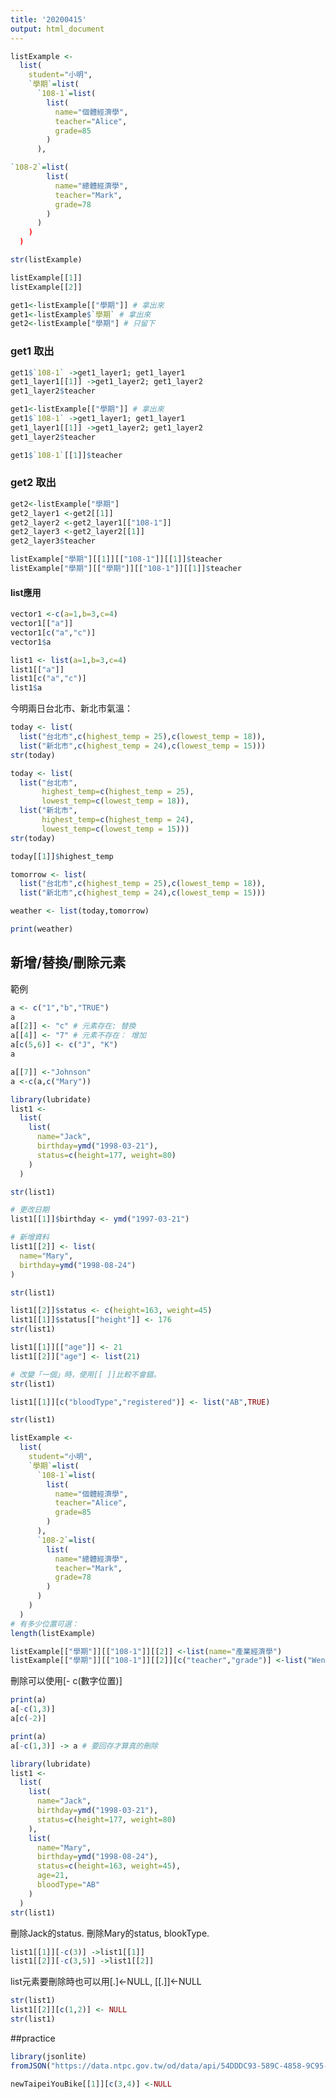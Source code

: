 ```yaml
---
title: '20200415'
output: html_document
---
```


```r
listExample <-
  list(
    student="小明",
    `學期`=list(
      `108-1`=list(
        list(
          name="個體經濟學",
          teacher="Alice",
          grade=85
        )
      ),
```


```r
`108-2`=list(
        list(
          name="總體經濟學",
          teacher="Mark",
          grade=78
        )
      )
    )
  )
```

```r
str(listExample)
```

```r
listExample[[1]]
listExample[[2]]
```

```r
get1<-listExample[["學期"]] # 拿出來
get1<-listExample$`學期` # 拿出來
get2<-listExample["學期"] # 只留下
```

### get1 取出
```r
get1$`108-1` ->get1_layer1; get1_layer1
get1_layer1[[1]] ->get1_layer2; get1_layer2
get1_layer2$teacher
```

```r
get1<-listExample[["學期"]] # 拿出來
get1$`108-1` ->get1_layer1; get1_layer1
get1_layer1[[1]] ->get1_layer2; get1_layer2
get1_layer2$teacher

get1$`108-1`[[1]]$teacher
```

### get2 取出
```r
get2<-listExample["學期"]
get2_layer1 <-get2[[1]]
get2_layer2 <-get2_layer1[["108-1"]]
get2_layer3 <-get2_layer2[[1]]
get2_layer3$teacher
```

```r
listExample["學期"][[1]][["108-1"]][[1]]$teacher
listExample["學期"][["學期"]][["108-1"]][[1]]$teacher
```

#### list應用
```r
vector1 <-c(a=1,b=3,c=4)
vector1[["a"]]
vector1[c("a","c")]
vector1$a

list1 <- list(a=1,b=3,c=4)
list1[["a"]]
list1[c("a","c")]
list1$a
```

今明兩日台北市、新北市氣溫：
```r
today <- list(
  list("台北市",c(highest_temp = 25),c(lowest_temp = 18)),
  list("新北市",c(highest_temp = 24),c(lowest_temp = 15)))
str(today)
```
```r
today <- list(
  list("台北市",
       highest_temp=c(highest_temp = 25),
       lowest_temp=c(lowest_temp = 18)),
  list("新北市",
       highest_temp=c(highest_temp = 24),
       lowest_temp=c(lowest_temp = 15)))
str(today)
```

```r
today[[1]]$highest_temp
```

```r
tomorrow <- list(
  list("台北市",c(highest_temp = 25),c(lowest_temp = 18)),
  list("新北市",c(highest_temp = 24),c(lowest_temp = 15)))

weather <- list(today,tomorrow)

print(weather)
```

## 新增/替換/刪除元素
範例
```r
a <- c("1","b","TRUE")
a
a[[2]] <- "c" # 元素存在: 替換
a[[4]] <- "7" # 元素不存在： 增加
a[c(5,6)] <- c("J", "K")
a
```

```r
a[[7]] <-"Johnson"
a <-c(a,c("Mary"))
```


```r
library(lubridate)
list1 <- 
  list(
    list(
      name="Jack",
      birthday=ymd("1998-03-21"),
      status=c(height=177, weight=80)
    )
  )

str(list1)
```

```r
# 更改日期
list1[[1]]$birthday <- ymd("1997-03-21")

# 新增資料
list1[[2]] <- list(
  name="Mary",
  birthday=ymd("1998-08-24")
)

str(list1)
```

```r
list1[[2]]$status <- c(height=163, weight=45)
list1[[1]]$status[["height"]] <- 176
str(list1)
```

```r
list1[[1]][["age"]] <- 21
list1[[2]]["age"] <- list(21)

# 改變「一個」時，使用[[ ]]比較不會錯。
str(list1)
```

```r
list1[[1]][c("bloodType","registered")] <- list("AB",TRUE)

str(list1)
```

```r
listExample <- 
  list(
    student="小明",
    `學期`=list(
      `108-1`=list(
        list(
          name="個體經濟學",
          teacher="Alice",
          grade=85
        )
      ),
      `108-2`=list(
        list(
          name="總體經濟學",
          teacher="Mark",
          grade=78
        )
      )
    )
  )
# 有多少位置可選：
length(listExample)
```

```r
listExample[["學期"]][["108-1"]][[2]] <-list(name="產業經濟學")
listExample[["學期"]][["108-1"]][[2]][c("teacher","grade")] <-list("Wen","88")
```

刪除可以使用[- c(數字位置)]
```r
print(a)
a[-c(1,3)]
a[c(-2)]

print(a)
a[-c(1,3)] -> a # 要回存才算真的刪除
```

```r
library(lubridate)
list1 <- 
  list(
    list(
      name="Jack",
      birthday=ymd("1998-03-21"),
      status=c(height=177, weight=80)
    ),
    list(
      name="Mary",
      birthday=ymd("1998-08-24"),
      status=c(height=163, weight=45),
      age=21,
      bloodType="AB"
    )
  )
str(list1)
```

刪除Jack的status.
刪除Mary的status, blookType.
```r
list1[[1]][-c(3)] ->list1[[1]]
list1[[2]][-c(3,5)] ->list1[[2]]
```

list元素要刪除時也可以用[.]<-NULL, [[.]]<-NULL
```r
str(list1)
list1[[2]][c(1,2)] <- NULL
str(list1)
```
##practice
```r
library(jsonlite)
fromJSON("https://data.ntpc.gov.tw/od/data/api/54DDDC93-589C-4858-9C95-18B2046CC1FC?$format=json", simplifyDataFrame = F) -> newTaipeiYouBike
```

```r
newTaipeiYouBike[[1]][c(3,4)] <-NULL
```
